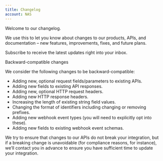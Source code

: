 ```yaml
---
title: Changelog
account: NAS
---
```


Welcome to our changelog.

We use this to let you know about changes to our products, APIs, and documentation – new features, improvements, fixes, and future plans.

Subscribe to receive the latest updates right into your inbox.

 Backward-compatible changes

We consider the following changes to be backward-compatible:

*   Adding new, optional request fields/parameters to existing APIs.
*   Adding new fields to existing API responses.
*   Adding new, optional HTTP request headers.
*   Adding new HTTP response headers.
*   Increasing the length of existing string field values.
*   Changing the format of identifiers including changing or removing prefixes.
*   Adding new webhook event types (you will need to explicitly opt into these).
*   Adding new fields to existing webhook event schemas.

We try to ensure that changes to our APIs do not break your integration, but if a breaking change is unavoidable (for compliance reasons, for instance), we’ll contact you in advance to ensure you have sufficient time to update your integration.

  
